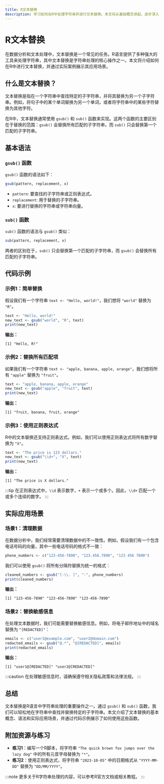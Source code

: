 ```yaml
---
title: R文本替换
description: 学习如何在R中处理字符串并进行文本替换。本文将从基础概念讲起，逐步深入，帮助初学者掌握R中的文本替换技巧。
---
```


# R文本替换

在数据分析和文本处理中，文本替换是一个常见的任务。R语言提供了多种强大的工具来处理字符串，其中文本替换是字符串处理的核心操作之一。本文将介绍如何在R中进行文本替换，并通过实际案例展示其应用场景。

## 什么是文本替换？

文本替换是指在一个字符串中查找特定的子字符串，并将其替换为另一个子字符串。例如，将句子中的某个单词替换为另一个单词，或者将字符串中的某些字符替换为其他字符。

在R中，文本替换通常使用 `gsub()` 和 `sub()` 函数来实现。这两个函数的主要区别在于替换的范围：`gsub()` 会替换所有匹配的子字符串，而 `sub()` 只会替换第一个匹配的子字符串。

## 基本语法

### `gsub()` 函数

`gsub()` 函数的语法如下：

```r
gsub(pattern, replacement, x)
```

- `pattern`: 要查找的子字符串或正则表达式。
- `replacement`: 用于替换的子字符串。
- `x`: 要进行替换的字符串或字符串向量。

### `sub()` 函数

`sub()` 函数的语法与 `gsub()` 类似：

```r
sub(pattern, replacement, x)
```

两者的区别在于，`sub()` 只会替换第一个匹配的子字符串，而 `gsub()` 会替换所有匹配的子字符串。

## 代码示例

### 示例1：简单替换

假设我们有一个字符串 `text <- "Hello, world!"`，我们想将 `"world"` 替换为 `"R"`。

```r
text <- "Hello, world!"
new_text <- gsub("world", "R", text)
print(new_text)
```

**输出：**

```
[1] "Hello, R!"
```

### 示例2：替换所有匹配项

如果我们有一个字符串 `text <- "apple, banana, apple, orange"`，我们想将所有 `"apple"` 替换为 `"fruit"`。

```r
text <- "apple, banana, apple, orange"
new_text <- gsub("apple", "fruit", text)
print(new_text)
```

**输出：**

```
[1] "fruit, banana, fruit, orange"
```

### 示例3：使用正则表达式

R中的文本替换还支持正则表达式。例如，我们可以使用正则表达式将所有数字替换为 `"X"`。

```r
text <- "The price is 123 dollars."
new_text <- gsub("\\d+", "X", text)
print(new_text)
```

**输出：**

```
[1] "The price is X dollars."
```

:::tip
在正则表达式中，`\\d` 表示数字，`+` 表示一个或多个。因此，`\\d+` 匹配一个或多个连续的数字。
:::

## 实际应用场景

### 场景1：清理数据

在数据分析中，我们经常需要清理数据中的不一致性。例如，假设我们有一个包含电话号码的向量，其中一些电话号码的格式不一致：

```r
phone_numbers <- c("123-456-7890", "123.456.7890", "123 456 7890")
```

我们可以使用 `gsub()` 将所有分隔符替换为统一的格式：

```r
cleaned_numbers <- gsub("[-\\. ]", "-", phone_numbers)
print(cleaned_numbers)
```

**输出：**

```
[1] "123-456-7890" "123-456-7890" "123-456-7890"
```

### 场景2：替换敏感信息

在处理文本数据时，我们可能需要替换敏感信息。例如，将电子邮件地址中的域名替换为 `"[REDACTED]"`：

```r
emails <- c("user1@example.com", "user2@domain.com")
redacted_emails <- gsub("@.*", "@[REDACTED]", emails)
print(redacted_emails)
```

**输出：**

```
[1] "user1@[REDACTED]" "user2@[REDACTED]"
```

:::caution
在处理敏感信息时，请确保遵守相关隐私政策和法律法规。
:::

## 总结

文本替换是R语言中字符串处理的重要操作之一。通过 `gsub()` 和 `sub()` 函数，我们可以轻松地在字符串中查找并替换特定的子字符串。本文介绍了文本替换的基本概念、语法和实际应用场景，并通过代码示例展示了如何使用这些函数。

## 附加资源与练习

- **练习1**：编写一个R脚本，将字符串 `"The quick brown fox jumps over the lazy dog"` 中的所有元音字母替换为 `"*"`。
- **练习2**：使用正则表达式，将字符串 `"2023-10-05"` 中的日期格式从 `"YYYY-MM-DD"` 替换为 `"DD/MM/YYYY"`。

:::note
更多关于R字符串处理的内容，可以参考R官方文档或相关教程。
:::